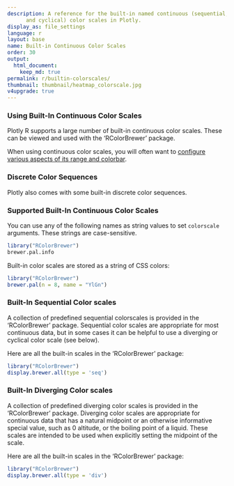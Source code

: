 ```yaml
---
description: A reference for the built-in named continuous (sequential, diverging
      and cyclical) color scales in Plotly.
display_as: file_settings
language: r
layout: base
name: Built-in Continuous Color Scales
order: 30
output:
  html_document:
    keep_md: true
permalink: r/builtin-colorscales/
thumbnail: thumbnail/heatmap_colorscale.jpg
v4upgrade: true
---
```


### Using Built-In Continuous Color Scales

Plotly R supports a large number of built-in continuous color scales. These can be viewed and used with the 'RColorBrewer' package.

When using continuous color scales, you will often want to [configure various aspects of its range and colorbar](https://plotly.com/r/colorscales/).

### Discrete Color Sequences

Plotly also comes with some built-in discrete color sequences.

### Supported Built-In Continuous Color Scales

You can use any of the following names as string values to set `colorscale` arguments.
These strings are case-sensitive.

```r

library("RColorBrewer")
brewer.pal.info

```

Built-in color scales are stored as a string of CSS colors:

```r

library("RColorBrewer")
brewer.pal(n = 8, name = "YlGn")
```



### Built-In Sequential Color scales

A collection of predefined sequential colorscales is provided in the 'RColorBrewer' package. Sequential color scales are appropriate for most continuous data, but in some cases it can be helpful to use a diverging or cyclical color scale (see below).

Here are all the built-in scales in the 'RColorBrewer' package:

```r

library("RColorBrewer")
display.brewer.all(type = 'seq')
```


### Built-In Diverging Color scales

A collection of predefined diverging color scales is provided in the 'RColorBrewer' package.
Diverging color scales are appropriate for continuous data that has a natural midpoint or an  otherwise informative special value, such as 0 altitude, or the boiling point
of a liquid. These scales are intended to be used when explicitly setting the midpoint of the scale.

Here are all the built-in scales in the 'RColorBrewer' package:

```r

library("RColorBrewer")
display.brewer.all(type = 'div')
```

